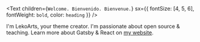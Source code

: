 <Text
  children={`Welcome. Bienvenido. Bienvenue.`}
  sx={{ fontSize: [4, 5, 6], fontWeight: `bold`, color: `heading` }}
/>

I'm LekoArts, your theme creator. I'm passionate about open source & teaching. Learn more about Gatsby & React on [my website](https://www.lekoarts.de?utm_source=minimal-blog&utm_medium=Starter).
